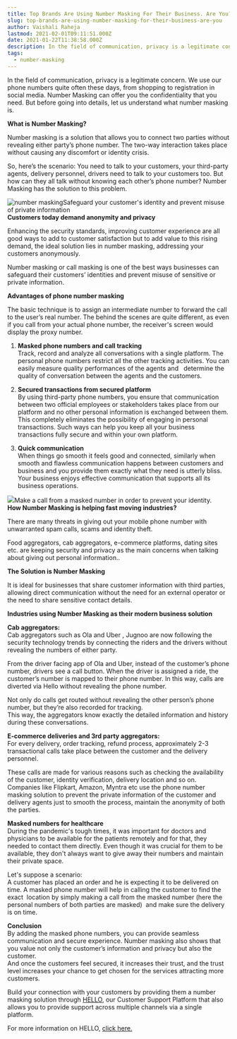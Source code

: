 ```yaml
---
title: Top Brands Are Using Number Masking For Their Business. Are You?
slug: top-brands-are-using-number-masking-for-their-business-are-you
author: Vaishali Raheja
lastmod: 2021-02-01T09:11:51.000Z
date: 2021-01-22T11:38:58.000Z
description: In the field of communication, privacy is a legitimate concern. We use our phone numbers quite often these days, from shopping to registration in social media. Number Masking can offer you the confidentiality that you need. But before going into details, let us understand what number masking is.  
tags:
  - number-masking
---
```


In the field of communication, privacy is a legitimate concern. We use our phone numbers quite often these days, from shopping to registration in social media. Number Masking can offer you the confidentiality that you need. But before going into details, let us understand what number masking is.  
  
**What is Number Masking?**  
  
Number masking is a solution that allows you to connect two parties without revealing either party’s phone number. The two-way interaction takes place without causing any discomfort or identity crisis.   
  
So, here’s the scenario: You need to talk to your customers, your third-party agents, delivery personnel, drivers need to talk to your customers too. But how can they all talk without knowing each other’s phone number? Number Masking has the solution to this problem.  


![number masking](https://images-msg91.s3.ap-south-1.amazonaws.com/2021/02/Number-Masking.png)Safeguard your customer's identity and prevent misuse of private information   
**Customers today demand anonymity and privacy**

Enhancing the security standards, improving customer experience are all good ways to add to customer satisfaction but to add value to this rising demand, the ideal solution lies in number masking, addressing your customers anonymously.

Number masking or call masking is one of the best ways businesses can safeguard their customers’ identities and prevent misuse of sensitive or private information.   


**Advantages of phone number masking**  
  
The basic technique is to assign an intermediate number to forward the call to the user’s real number. The behind the scenes are quite different, as even if you call from your actual phone number, the receiver's screen would display the proxy number.  
  
1. **Masked phone numbers and call tracking**  
Track, record and analyze all conversations with a single platform. The personal phone numbers restrict all the other tracking activities. You can easily measure quality performances of the agents and   determine the quality of conversation between the agents and the customers.  
  
2. **Secured transactions from secured platform**  
By using third-party phone numbers, you ensure that communication between two official employees or stakeholders takes place from our platform and no other personal information is exchanged between them. This completely eliminates the possibility of engaging in personal transactions. Such ways can help you keep all your business transactions fully secure and within your own platform.  
   
3. **Quick communication**   
When things go smooth it feels good and connected, similarly when smooth and flawless communication happens between customers and business and you provide them exactly what they need is utterly bliss. Your business enjoys effective communication that supports all its business operations.  


![](https://lh6.googleusercontent.com/Hfq-HSIReVqXjppNXiDDIfsT4gOCLvFGmehoQc9_1toh5vqE4OV3QerdbDqzcQrooQBEY4HBMtDEf3sH-1n54u0wTW9bcF2lEonFO1-3dsp_RRPXHoVX2rwjI4AzodXnUpJdmuJ9)Make a call from a masked number in order to prevent your identity.  
**How Number Masking is helping fast moving industries?**  
  
There are many threats in giving out your mobile phone number with unwarranted spam calls, scams and identity theft.

Food aggregators, cab aggregators, e-commerce platforms, dating sites etc. are keeping security and privacy as the main concerns when talking about giving out personal information..  
  
**The Solution is Number Masking**  
  
It is ideal for businesses that share customer information with third parties, allowing direct communication without the need for an external operator or the need to share sensitive contact details.  
  
**Industries using Number Masking as their modern business solution**  
  
**Cab aggregators:**  
Cab aggregators such as Ola and Uber , Jugnoo are now following the security technology trends by connecting the riders and the drivers without revealing the numbers of either party.  
  
From the driver facing app of Ola and Uber, instead of the customer’s phone number, drivers see a call button. When the driver is assigned a ride, the customer’s number is mapped to their phone number. In this way, calls are diverted via Hello without revealing the phone number.  
  
Not only do calls get routed without revealing the other person’s phone number, but they’re also recorded for tracking.   
This way, the aggregators know exactly the detailed information and history during these conversations.  
  
**E-commerce deliveries and 3rd party aggregators:**   
For every delivery, order tracking, refund process, approximately 2-3 transactional calls take place between the customer and the delivery personnel.  
  
These calls are made for various reasons such as checking the availability of the customer, identity verification, delivery location and so on.  
Companies like Flipkart, Amazon, Myntra etc use the phone number masking solution to prevent the private information of the customer and delivery agents just to smooth the process, maintain the anonymity of both the parties.

**Masked numbers for healthcare**  
During the pandemic's tough times, it was important for doctors and physicians to be available for the patients remotely and for that, they needed to contact them directly. Even though it was crucial for them to be available, they don't always want to give away their numbers and maintain their private space.   
  
Let's suppose a scenario:  
A customer has placed an order and he is expecting it to be delivered on time. A masked phone number will help in calling the customer to find the exact  location by simply making a call from the masked number (here the personal numbers of both parties are masked)  and make sure the delivery is on time.  
  
**Conclusion**   
By adding the masked phone numbers, you can provide seamless communication and secure experience. Number masking also shows that you value not only the customer’s information and privacy but also the customer.  
And once the customers feel secured, it increases their trust, and the trust level increases your chance to get chosen for the services attracting more customers.  
  
Build your connection with your customers by providing them a number masking solution through [HELLO](https://msg91.com/hello/), our Customer Support Platform that also allows you to provide support across multiple channels via a single platform.  
  
For more information on HELLO, [click here.](https://msg91.com/hello/)

